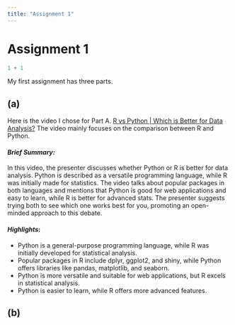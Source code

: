 ```yaml
---
title: "Assignment 1"
---
```


# Assignment 1

```r
1 + 1
```

My first assignment has three parts.

## (a)

Here is the video I chose for Part A. [R vs Python \| Which is Better for Data Analysis?](https://www.youtube.com/watch?v=1gdKC5O0Pwc) The video mainly focuses on the comparison between R and Python.

#### ***Brief Summary:***

In this video, the presenter discusses whether Python or R is better for data analysis. Python is described as a versatile programming language, while R was initially made for statistics. The video talks about popular packages in both languages and mentions that Python is good for web applications and easy to learn, while R is better for advanced stats. The presenter suggests trying both to see which one works best for you, promoting an open-minded approach to this debate.

#### ***Highlights***:

-   Python is a general-purpose programming language, while R was initially developed for statistical analysis.
-   Popular packages in R include dplyr, ggplot2, and shiny, while Python offers libraries like pandas, matplotlib, and seaborn.
-   Python is more versatile and suitable for web applications, but R excels in statistical analysis.
-   Python is easier to learn, while R offers more advanced features.

## **(b)**
